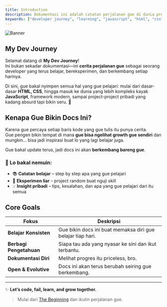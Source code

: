 ```yaml
---
title: Introduction
description: Dokumentasi ini adalah catatan perjalanan gue di dunia programming, dari nol sampai terus berkembang.
keywords: ["developer journey", "learning", "javascript", "html", "css", "story", "docs"]
---
```


![Banner](/images/banner.png "My Dev Journey")

## My Dev Journey

Selamat datang di **My Dev Journey**!  
Ini bukan sekadar dokumentasi—ini **cerita perjalanan gue** sebagai seorang developer yang terus belajar, bereksperimen, dan berkembang setiap harinya.

Di sini, gue bakal nyimpen semua hal yang gue pelajari: mulai dari dasar-dasar **HTML, CSS**, hingga masuk ke dunia yang lebih kompleks kayak **JavaScript**, framework modern, sampai project-project pribadi yang kadang absurd tapi bikin seru. 🚀

<CardGrid>
  <Card
    subtitle="Start Here"
    title="How It All Began"
    description="Cerita pertama kali gue nyemplung ke dunia coding, dari nol banget."
    href="/story/beginning"
  />
  <Card
    subtitle="Learning Path"
    title="Tech I Learn"
    description="Semua teknologi yang gue pelajari, lengkap dengan catatan dan eksperimen gue."
    href="/docs/learning-path"
  />
  <Card
    subtitle="Projects"
    title="My Experiments"
    description="Kumpulan project kecil (dan besar) yang gue kerjain sambil belajar."
    href="/projects"
  />
</CardGrid>

## Kenapa Gue Bikin Docs Ini?

Karena gue percaya setiap baris kode yang gue tulis itu punya cerita.  
Gue pengen bikin tempat di mana **gue bisa ngelihat growth gue sendiri** dan mungkin… bisa jadi inspirasi buat lo yang lagi belajar juga.

Gue bakal update terus, jadi docs ini akan **berkembang bareng gue**.

### 🎯 Lo bakal nemuin:
- 📚 **Catatan belajar** – step by step apa yang gue pelajari
- 🧪 **Eksperimen liar** – project random buat nguji skill
- 💡 **Insight pribadi** – tips, kesalahan, dan apa yang gue pelajari dari itu semua

## Core Goals

| Fokus                              | Deskripsi                                                                 |
| ---------------------------------- | ------------------------------------------------------------------------- |
| **Belajar Konsisten**              | Gue bikin docs ini buat memaksa diri gue belajar tiap hari.               |
| **Berbagi Pengetahuan**            | Siapa tau ada yang nyasar ke sini dan ikut terbantu.                      |
| **Dokumentasi Diri**               | Melihat progres itu priceless, bro.                                       |
| **Open & Evolutive**               | Docs ini akan terus berubah seiring gue berkembang.                       |

---

✨ **Let’s code, fail, learn, and grow together.**  
> Mulai dari [The Beginning](/story/beginning) dan ikutin perjalanan gue.
